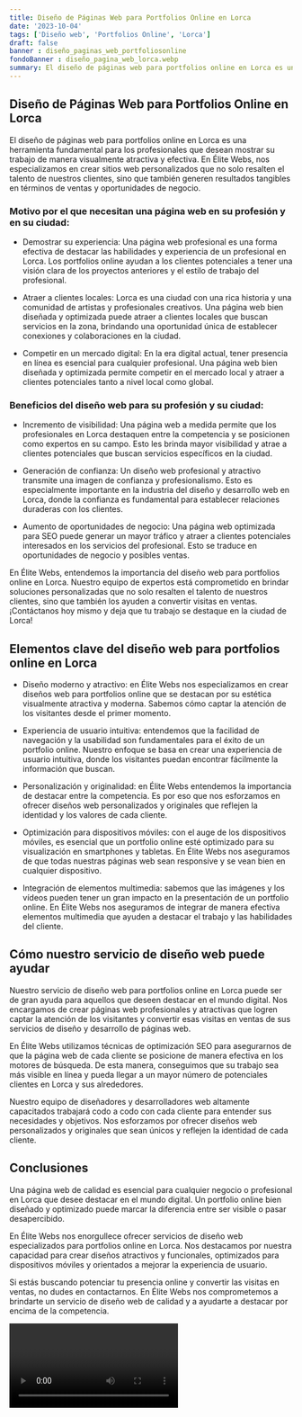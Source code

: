 ```yaml
---
title: Diseño de Páginas Web para Portfolios Online en Lorca
date: '2023-10-04'
tags: ['Diseño web', 'Portfolios Online', 'Lorca']
draft: false
banner : diseño_paginas_web_portfoliosonline
fondoBanner : diseño_pagina_web_lorca.webp
summary: El diseño de páginas web para portfolios online en Lorca es una herramienta fundamental para los profesionales que desean mostrar su trabajo de manera visualmente atractiva y efectiva. En Élite Webs, nos especializamos en crear sitios web personalizados que no solo resalten el talento de nuestros clientes, sino que también generen resultados tangibles en términos de ventas y oportunidades de negocio.
---
```


## Diseño de Páginas Web para Portfolios Online en Lorca

El diseño de páginas web para portfolios online en Lorca es una herramienta fundamental para los profesionales que desean mostrar su trabajo de manera visualmente atractiva y efectiva. En Élite Webs, nos especializamos en crear sitios web personalizados que no solo resalten el talento de nuestros clientes, sino que también generen resultados tangibles en términos de ventas y oportunidades de negocio.

### Motivo por el que necesitan una página web en su profesión y en su ciudad:

- Demostrar su experiencia: Una página web profesional es una forma efectiva de destacar las habilidades y experiencia de un profesional en Lorca. Los portfolios online ayudan a los clientes potenciales a tener una visión clara de los proyectos anteriores y el estilo de trabajo del profesional.

- Atraer a clientes locales: Lorca es una ciudad con una rica historia y una comunidad de artistas y profesionales creativos. Una página web bien diseñada y optimizada puede atraer a clientes locales que buscan servicios en la zona, brindando una oportunidad única de establecer conexiones y colaboraciones en la ciudad.

- Competir en un mercado digital: En la era digital actual, tener presencia en línea es esencial para cualquier profesional. Una página web bien diseñada y optimizada permite competir en el mercado local y atraer a clientes potenciales tanto a nivel local como global.

### Beneficios del diseño web para su profesión y su ciudad:

- Incremento de visibilidad: Una página web a medida permite que los profesionales en Lorca destaquen entre la competencia y se posicionen como expertos en su campo. Esto les brinda mayor visibilidad y atrae a clientes potenciales que buscan servicios específicos en la ciudad.

- Generación de confianza: Un diseño web profesional y atractivo transmite una imagen de confianza y profesionalismo. Esto es especialmente importante en la industria del diseño y desarrollo web en Lorca, donde la confianza es fundamental para establecer relaciones duraderas con los clientes.

- Aumento de oportunidades de negocio: Una página web optimizada para SEO puede generar un mayor tráfico y atraer a clientes potenciales interesados en los servicios del profesional. Esto se traduce en oportunidades de negocio y posibles ventas.

En Élite Webs, entendemos la importancia del diseño web para portfolios online en Lorca. Nuestro equipo de expertos está comprometido en brindar soluciones personalizadas que no solo resalten el talento de nuestros clientes, sino que también los ayuden a convertir visitas en ventas. ¡Contáctanos hoy mismo y deja que tu trabajo se destaque en la ciudad de Lorca!

<GifSeo />

<Cta />

## Elementos clave del diseño web para portfolios online en Lorca

- Diseño moderno y atractivo: en Élite Webs nos especializamos en crear diseños web para portfolios online que se destacan por su estética visualmente atractiva y moderna. Sabemos cómo captar la atención de los visitantes desde el primer momento.

- Experiencia de usuario intuitiva: entendemos que la facilidad de navegación y la usabilidad son fundamentales para el éxito de un portfolio online. Nuestro enfoque se basa en crear una experiencia de usuario intuitiva, donde los visitantes puedan encontrar fácilmente la información que buscan.

- Personalización y originalidad: en Élite Webs entendemos la importancia de destacar entre la competencia. Es por eso que nos esforzamos en ofrecer diseños web personalizados y originales que reflejen la identidad y los valores de cada cliente.

- Optimización para dispositivos móviles: con el auge de los dispositivos móviles, es esencial que un portfolio online esté optimizado para su visualización en smartphones y tabletas. En Élite Webs nos aseguramos de que todas nuestras páginas web sean responsive y se vean bien en cualquier dispositivo.

- Integración de elementos multimedia: sabemos que las imágenes y los vídeos pueden tener un gran impacto en la presentación de un portfolio online. En Élite Webs nos aseguramos de integrar de manera efectiva elementos multimedia que ayuden a destacar el trabajo y las habilidades del cliente.

## Cómo nuestro servicio de diseño web puede ayudar

Nuestro servicio de diseño web para portfolios online en Lorca puede ser de gran ayuda para aquellos que deseen destacar en el mundo digital. Nos encargamos de crear páginas web profesionales y atractivas que logren captar la atención de los visitantes y convertir esas visitas en ventas de sus servicios de diseño y desarrollo de páginas web.

En Élite Webs utilizamos técnicas de optimización SEO para asegurarnos de que la página web de cada cliente se posicione de manera efectiva en los motores de búsqueda. De esta manera, conseguimos que su trabajo sea más visible en línea y pueda llegar a un mayor número de potenciales clientes en Lorca y sus alrededores.

Nuestro equipo de diseñadores y desarrolladores web altamente capacitados trabajará codo a codo con cada cliente para entender sus necesidades y objetivos. Nos esforzamos por ofrecer diseños web personalizados y originales que sean únicos y reflejen la identidad de cada cliente.

## Conclusiones

Una página web de calidad es esencial para cualquier negocio o profesional en Lorca que desee destacar en el mundo digital. Un portfolio online bien diseñado y optimizado puede marcar la diferencia entre ser visible o pasar desapercibido.

En Élite Webs nos enorgullece ofrecer servicios de diseño web especializados para portfolios online en Lorca. Nos destacamos por nuestra capacidad para crear diseños atractivos y funcionales, optimizados para dispositivos móviles y orientados a mejorar la experiencia de usuario.

Si estás buscando potenciar tu presencia online y convertir las visitas en ventas, no dudes en contactarnos. En Élite Webs nos comprometemos a brindarte un servicio de diseño web de calidad y a ayudarte a destacar por encima de la competencia.

<Video />

<CtaBot job='Portfolios Online' city='Lorca'/>

<Gmaps query='Lorca+españa+maps' />